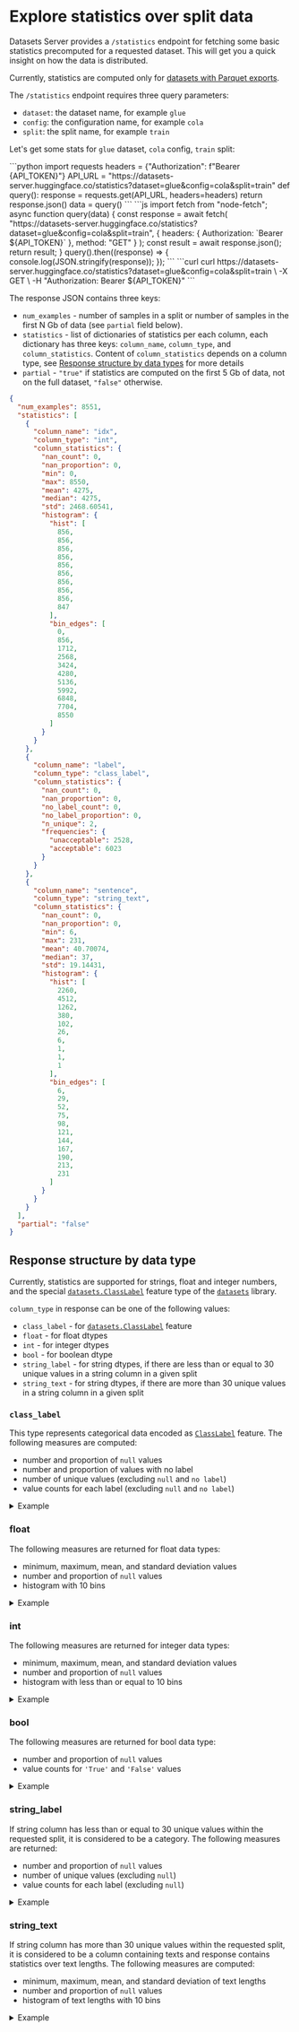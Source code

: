 # Explore statistics over split data

Datasets Server provides a `/statistics` endpoint for fetching some basic statistics precomputed for a requested dataset. This will get you a quick insight on how the data is distributed.

<Tip warning={true}>
  Currently, statistics are computed only for <a href="./parquet">datasets with Parquet exports</a>.
</Tip>

The `/statistics` endpoint requires three query parameters:

- `dataset`: the dataset name, for example `glue`
- `config`: the configuration name, for example `cola`
- `split`: the split name, for example `train`

Let's get some stats for `glue` dataset, `cola` config, `train` split:

<inferencesnippet>
<python>
```python
import requests
headers = {"Authorization": f"Bearer {API_TOKEN}"}
API_URL = "https://datasets-server.huggingface.co/statistics?dataset=glue&config=cola&split=train"
def query():
    response = requests.get(API_URL, headers=headers)
    return response.json()
data = query()
```
</python>
<js>
```js
import fetch from "node-fetch";
async function query(data) {
    const response = await fetch(
        "https://datasets-server.huggingface.co/statistics?dataset=glue&config=cola&split=train",
        {
            headers: { Authorization: `Bearer ${API_TOKEN}` },
            method: "GET"
        }
    );
    const result = await response.json();
    return result;
}
query().then((response) => {
    console.log(JSON.stringify(response));
});
```
</js>
<curl>
```curl
curl https://datasets-server.huggingface.co/statistics?dataset=glue&config=cola&split=train \
        -X GET \
        -H "Authorization: Bearer ${API_TOKEN}"
```
</curl>
</inferencesnippet>

The response JSON contains three keys:
* `num_examples` - number of samples in a split or number of samples in the first N Gb of data (see `partial` field below).
* `statistics` - list of dictionaries of statistics per each column, each dictionary has three keys: `column_name`, `column_type`, and `column_statistics`. Content of `column_statistics` depends on a column type, see [Response structure by data types](./statistics#response-structure-by-data-type) for more details
* `partial` - `"true"` if statistics are computed on the first 5 Gb of data, not on the full dataset, `"false"` otherwise.

```json
{
  "num_examples": 8551,
  "statistics": [
    {
      "column_name": "idx",
      "column_type": "int",
      "column_statistics": {
        "nan_count": 0,
        "nan_proportion": 0,
        "min": 0,
        "max": 8550,
        "mean": 4275,
        "median": 4275,
        "std": 2468.60541,
        "histogram": {
          "hist": [
            856,
            856,
            856,
            856,
            856,
            856,
            856,
            856,
            856,
            847
          ],
          "bin_edges": [
            0,
            856,
            1712,
            2568,
            3424,
            4280,
            5136,
            5992,
            6848,
            7704,
            8550
          ]
        }
      }
    },
    {
      "column_name": "label",
      "column_type": "class_label",
      "column_statistics": {
        "nan_count": 0,
        "nan_proportion": 0,
        "no_label_count": 0,
        "no_label_proportion": 0,
        "n_unique": 2,
        "frequencies": {
          "unacceptable": 2528,
          "acceptable": 6023
        }
      }
    },
    {
      "column_name": "sentence",
      "column_type": "string_text",
      "column_statistics": {
        "nan_count": 0,
        "nan_proportion": 0,
        "min": 6,
        "max": 231,
        "mean": 40.70074,
        "median": 37,
        "std": 19.14431,
        "histogram": {
          "hist": [
            2260,
            4512,
            1262,
            380,
            102,
            26,
            6,
            1,
            1,
            1
          ],
          "bin_edges": [
            6,
            29,
            52,
            75,
            98,
            121,
            144,
            167,
            190,
            213,
            231
          ]
        }
      }
    }
  ],
  "partial": "false"
}
```

## Response structure by data type

Currently, statistics are supported for strings, float and integer numbers, and the special [`datasets.ClassLabel`](https://huggingface.co/docs/datasets/package_reference/main_classes#datasets.ClassLabel) feature type of the [`datasets`](https://huggingface.co/docs/datasets/) library.

`column_type` in response can be one of the following values:

* `class_label` - for [`datasets.ClassLabel`](https://huggingface.co/docs/datasets/package_reference/main_classes#datasets.ClassLabel) feature
* `float` - for float dtypes
* `int` - for integer dtypes
* `bool` - for boolean dtype
* `string_label` - for string dtypes, if there are less than or equal to 30 unique values in a string column in a given split
* `string_text` - for string dtypes, if there are more than 30 unique values in a string column in a given split

### `class_label`

This type represents categorical data encoded as [`ClassLabel`](https://huggingface.co/docs/datasets/package_reference/main_classes#datasets.ClassLabel) feature. The following measures are computed:

* number and proportion of `null` values
* number and proportion of values with no label
* number of unique values (excluding `null` and `no label`)
* value counts for each label (excluding `null` and `no label`)

<details><summary>Example </summary>
<p>

```json
{
  "column_name": "label",
  "column_type": "class_label",
  "column_statistics": {
    "nan_count": 0,
    "nan_proportion": 0,
    "no_label_count": 0,
    "no_label_proportion": 0,
    "n_unique": 2,
    "frequencies": {
      "unacceptable": 2528,
      "acceptable": 6023
    }
  }
}
```

</p>
</details>

### float

The following measures are returned for float data types:

* minimum, maximum, mean, and standard deviation values
* number and proportion of `null` values
* histogram with 10 bins

<details><summary>Example </summary>
<p>

```json
{
  "column_name": "clarity",
  "column_type": "float",
  "column_statistics": {
    "nan_count": 0,
    "nan_proportion": 0,
    "min": 0,
    "max": 2,
    "mean": 1.67206,
    "median": 1.8,
    "std": 0.38714,
    "histogram": {
      "hist": [
        17,
        12,
        48,
        52,
        135,
        188,
        814,
        15,
        1628,
        2048
      ],
      "bin_edges": [
        0,
        0.2,
        0.4,
        0.6,
        0.8,
        1,
        1.2,
        1.4,
        1.6,
        1.8,
        2
      ]
    }
  }
}
```

</p>
</details>

### int

The following measures are returned for integer data types:

* minimum, maximum, mean, and standard deviation values
* number and proportion of `null` values
* histogram with less than or equal to 10 bins

<details><summary>Example </summary>
<p>

```json
{
    "column_name": "direction",
    "column_type": "int",
    "column_statistics": {
        "nan_count": 0,
        "nan_proportion": 0.0,
        "min": 0,
        "max": 1,
        "mean": 0.49925,
        "median": 0.0,
        "std": 0.5,
        "histogram": {
            "hist": [
                50075,
                49925
            ],
            "bin_edges": [
                0,
                1,
                1
            ]
        }
    }
}
```

</p>
</details>

### bool

The following measures are returned for bool data type:

* number and proportion of `null` values
* value counts for `'True'` and `'False'` values

<details><summary>Example </summary>
<p>

```json
{
  "column_name": "penalty",
  "column_type": "bool",
  "column_statistics":
    {
        "nan_count": 3,
        "nan_proportion": 0.15,
        "frequencies": {
            "False": 7,
            "True": 10
        }
    }
}
```

</p>
</details>


### string_label

If string column has less than or equal to 30 unique values within the requested split, it is considered to be a category. The following measures are returned:

* number and proportion of `null` values
* number of unique values (excluding `null`)
* value counts for each label (excluding `null`)

<details><summary>Example </summary>
<p>

```json
{
  "column_name": "answerKey",
  "column_type": "string_label",
  "column_statistics": {
    "nan_count": 0,
    "nan_proportion": 0,
    "n_unique": 4,
    "frequencies": {
      "D": 1221,
      "C": 1146,
      "A": 1378,
      "B": 1212
    }
  }
}

```

</p>
</details>

### string_text

If string column has more than 30 unique values within the requested split, it is considered to be a column containing texts and response contains statistics over text lengths. The following measures are computed:

* minimum, maximum, mean, and standard deviation of text lengths
* number and proportion of `null` values
* histogram of text lengths with 10 bins

<details><summary>Example </summary>
<p>

```json
{
  "column_name": "sentence",
  "column_type": "string_text",
  "column_statistics": {
    "nan_count": 0,
    "nan_proportion": 0,
    "min": 6,
    "max": 231,
    "mean": 40.70074,
    "median": 37,
    "std": 19.14431,
    "histogram": {
      "hist": [
        2260,
        4512,
        1262,
        380,
        102,
        26,
        6,
        1,
        1,
        1
      ],
      "bin_edges": [
        6,
        29,
        52,
        75,
        98,
        121,
        144,
        167,
        190,
        213,
        231
      ]
    }
  }
}
```

</p>
</details>